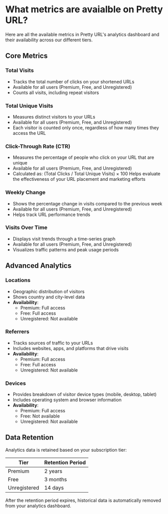# What metrics are avaialble on Pretty URL?

Here are all the available metrics in Pretty URL's analytics dashboard and their availability across our different tiers.

## Core Metrics

### Total Visits
- Tracks the total number of clicks on your shortened URLs
- Available for all users (Premium, Free, and Unregistered)
- Counts all visits, including repeat visitors

### Total Unique Visits
- Measures distinct visitors to your URLs
- Available for all users (Premium, Free, and Unregistered)
- Each visitor is counted only once, regardless of how many times they access the URL

### Click-Through Rate (CTR)

- Measures the percentage of people who click on your URL that are unique
- Available for all users (Premium, Free, and Unregistered)
- Calculated as: (Total Clicks / Total Unique Visits) × 100
Helps evaluate the effectiveness of your URL placement and marketing efforts

### Weekly Change
- Shows the percentage change in visits compared to the previous week
- Available for all users (Premium, Free, and Unregistered)
- Helps track URL performance trends

### Visits Over Time
- Displays visit trends through a time-series graph
- Available for all users (Premium, Free, and Unregistered)
- Visualizes traffic patterns and peak usage periods

## Advanced Analytics

### Locations
- Geographic distribution of visitors
- Shows country and city-level data
- **Availability**: 
  - Premium: Full access
  - Free: Full access
  - Unregistered: Not available

### Referrers
- Tracks sources of traffic to your URLs
- Includes websites, apps, and platforms that drive visits
- **Availability**:
  - Premium: Full access
  - Free: Full access
  - Unregistered: Not available

### Devices
- Provides breakdown of visitor device types (mobile, desktop, tablet)
- Includes operating system and browser information
- **Availability**:
  - Premium: Full access
  - Free: Not available
  - Unregistered: Not available

## Data Retention

Analytics data is retained based on your subscription tier:

| Tier | Retention Period |
|------|-----------------|
| Premium | 2 years |
| Free | 3 months |
| Unregistered | 14 days |

After the retention period expires, historical data is automatically removed from your analytics dashboard.